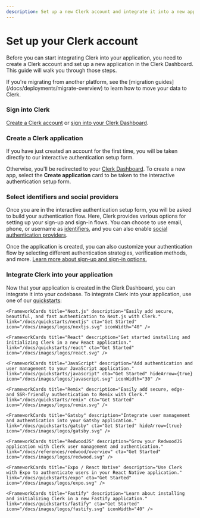 ```yaml
---
description: Set up a new Clerk account and integrate it into a new application.
---
```


# Set up your Clerk account

Before you can start integrating Clerk into your application, you need to create a Clerk account and set up a new application in the Clerk Dashboard. This guide will walk you through those steps.

<Callout type="info">
  If you're migrating from another platform, see the [migration guides](/docs/deployments/migrate-overview) to learn how to move your data to Clerk.
</Callout>

<Steps>

### Sign into Clerk

[Create a Clerk account](https://dashboard.clerk.com/sign-up) or [sign into your Clerk Dashboard](https://dashboard.clerk.com/).

### Create a Clerk application

If you have just created an account for the first time, you will be taken directly to our interactive authentication setup form.

Otherwise, you'll be redirected to your [Clerk Dashboard](https://dashboard.clerk.com/). To create a new app, select the **Create application** card to be taken to the interactive authentication setup form.

### Select identifiers and social providers

Once you are in the interactive authentication setup form, you will be asked to build your authentication flow. Here, Clerk provides various options for setting up your sign-up and sign-in flows. You can choose to use email, phone, or username as [identifiers](/docs/authentication/configuration/sign-up-sign-in-options#identifiers), and you can also enable [social authentication providers](/docs/authentication/social-connections/overview).

Once the application is created, you can also customize your authentication flow by selecting different authentication strategies, verification methods, and more. [Learn more about sign-up and sign-in options.](/docs/authentication/configuration/sign-up-sign-in-options)

### Integrate Clerk into your application

Now that your application is created in the Clerk Dashboard, you can integrate it into your codebase. To integrate Clerk into your application, use one of our [quickstarts](/docs/quickstarts/overview):

<div className="container mx-auto my-4">
  <div className="grid grid-cols-1 gap-6 md:grid-cols-2">

    <FrameworkCards title="Next.js" description="Easily add secure, beautiful, and fast authentication to Next.js with Clerk." link="/docs/quickstarts/nextjs" cta="Get Started" icon="/docs/images/logos/nextjs.svg" iconWidth="40" />

    <FrameworkCards title="React" description="Get started installing and initializing Clerk in a new React application." link="/docs/quickstarts/react" cta="Get Started" icon="/docs/images/logos/react.svg" />

    <FrameworkCards title="JavaScript" description="Add authentication and user management to your JavaScript application." link="/docs/quickstarts/javascript" cta="Get Started" hideArrow={true} icon="/docs/images/logos/javascript.svg" iconWidth="30" />

    <FrameworkCards title="Remix" description="Easily add secure, edge- and SSR-friendly authentication to Remix with Clerk." link="/docs/quickstarts/remix" cta="Get Started" icon="/docs/images/logos/remix.svg" />

    <FrameworkCards title="Gatsby" description="Integrate user management and authentication into your Gatsby application." link="/docs/quickstarts/gatsby" cta="Get Started" hideArrow={true} icon="/docs/images/logos/gatsby.svg" />

    <FrameworkCards title="RedwoodJS" description="Grow your RedwoodJS application with Clerk user management and authentication." link="/docs/references/redwood/overview" cta="Get Started" icon="/docs/images/logos/redwood.svg" />

    <FrameworkCards title="Expo / React Native" description="Use Clerk with Expo to authenticate users in your React Native application." link="/docs/quickstarts/expo" cta="Get Started" icon="/docs/images/logos/expo.svg" />

    <FrameworkCards title="Fastify" description="Learn about installing and initializing Clerk in a new Fastify application." link="/docs/quickstarts/fastify" cta="Get Started" icon="/docs/images/logos/fastify.svg" iconWidth="40" />
  </div>
</div>

</Steps>
